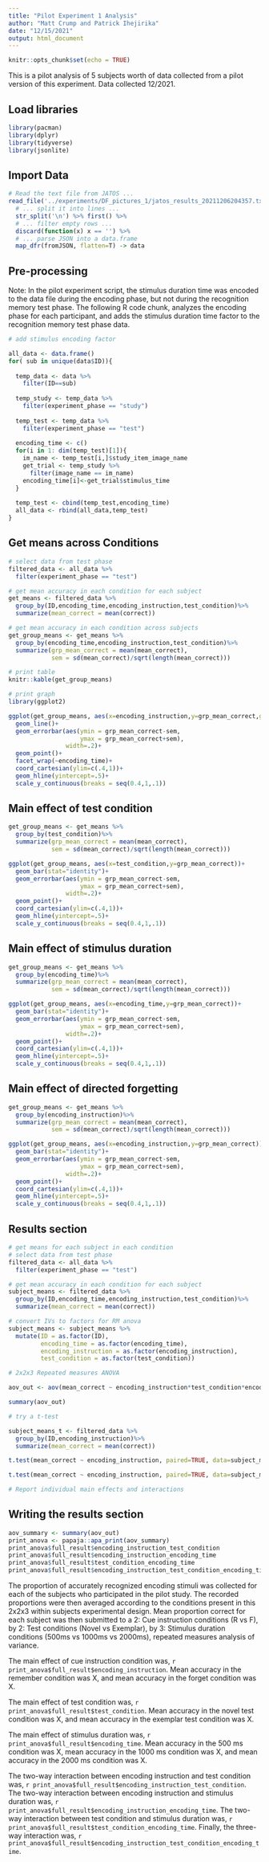 ```yaml
---
title: "Pilot Experiment 1 Analysis"
author: "Matt Crump and Patrick Ihejirika"
date: "12/15/2021"
output: html_document
---
```


```r
knitr::opts_chunk$set(echo = TRUE)
```


This is a pilot analysis of 5 subjects worth of data collected from a pilot version of this experiment. Data collected 12/2021.

## Load libraries

```r
library(pacman)
library(dplyr)
library(tidyverse)
library(jsonlite)
```



## Import Data

```r
# Read the text file from JATOS ...
read_file('../experiments/DF_pictures_1/jatos_results_20211206204357.txt') %>%
  # ... split it into lines ...
  str_split('\n') %>% first() %>%
  # ... filter empty rows ...
  discard(function(x) x == '') %>%
  # ... parse JSON into a data.frame
  map_dfr(fromJSON, flatten=T) -> data
```

## Pre-processing

Note: In the pilot experiment script, the stimulus duration time was encoded to the data file during the encoding phase, but not during the recognition memory test phase. The following R code chunk, analyzes the encoding phase for each participant, and adds the stimulus duration time factor to the recognition memory test phase data.

```r

# add stimulus encoding factor

all_data <- data.frame()
for( sub in unique(data$ID)){
  
  temp_data <- data %>%
    filter(ID==sub)
  
  temp_study <- temp_data %>%
    filter(experiment_phase == "study")
  
  temp_test <- temp_data %>%
    filter(experiment_phase == "test")
  
  encoding_time <- c()
  for(i in 1: dim(temp_test)[1]){
    im_name <- temp_test[i,]$study_item_image_name
    get_trial <- temp_study %>%
      filter(image_name == im_name)
    encoding_time[i]<-get_trial$stimulus_time
  }
  
  temp_test <- cbind(temp_test,encoding_time)
  all_data <- rbind(all_data,temp_test)
}
```

## Get means across Conditions

```r
# select data from test phase
filtered_data <- all_data %>%
  filter(experiment_phase == "test")

# get mean accuracy in each condition for each subject
get_means <- filtered_data %>%
  group_by(ID,encoding_time,encoding_instruction,test_condition)%>%
  summarize(mean_correct = mean(correct))

# get mean accuracy in each condition across subjects
get_group_means <- get_means %>%
  group_by(encoding_time,encoding_instruction,test_condition)%>%
  summarize(grp_mean_correct = mean(mean_correct),
            sem = sd(mean_correct)/sqrt(length(mean_correct)))

# print table
knitr::kable(get_group_means)

# print graph
library(ggplot2)

ggplot(get_group_means, aes(x=encoding_instruction,y=grp_mean_correct,group=test_condition, color=test_condition))+
  geom_line()+
  geom_errorbar(aes(ymin = grp_mean_correct-sem,
                    ymax = grp_mean_correct+sem),
                width=.2)+
  geom_point()+
  facet_wrap(~encoding_time)+
  coord_cartesian(ylim=c(.4,1))+
  geom_hline(yintercept=.5)+
  scale_y_continuous(breaks = seq(0.4,1,.1))

```

## Main effect of test condition

```r

get_group_means <- get_means %>%
  group_by(test_condition)%>%
  summarize(grp_mean_correct = mean(mean_correct),
            sem = sd(mean_correct)/sqrt(length(mean_correct)))

ggplot(get_group_means, aes(x=test_condition,y=grp_mean_correct))+
  geom_bar(stat="identity")+
  geom_errorbar(aes(ymin = grp_mean_correct-sem,
                    ymax = grp_mean_correct+sem),
                width=.2)+
  geom_point()+
  coord_cartesian(ylim=c(.4,1))+
  geom_hline(yintercept=.5)+
  scale_y_continuous(breaks = seq(0.4,1,.1))

```

## Main effect of stimulus duration

```r

get_group_means <- get_means %>%
  group_by(encoding_time)%>%
  summarize(grp_mean_correct = mean(mean_correct),
            sem = sd(mean_correct)/sqrt(length(mean_correct)))

ggplot(get_group_means, aes(x=encoding_time,y=grp_mean_correct))+
  geom_bar(stat="identity")+
  geom_errorbar(aes(ymin = grp_mean_correct-sem,
                    ymax = grp_mean_correct+sem),
                width=.2)+
  geom_point()+
  coord_cartesian(ylim=c(.4,1))+
  geom_hline(yintercept=.5)+
  scale_y_continuous(breaks = seq(0.4,1,.1))

```

## Main effect of directed forgetting

```r

get_group_means <- get_means %>%
  group_by(encoding_instruction)%>%
  summarize(grp_mean_correct = mean(mean_correct),
            sem = sd(mean_correct)/sqrt(length(mean_correct)))

ggplot(get_group_means, aes(x=encoding_instruction,y=grp_mean_correct))+
  geom_bar(stat="identity")+
  geom_errorbar(aes(ymin = grp_mean_correct-sem,
                    ymax = grp_mean_correct+sem),
                width=.2)+
  geom_point()+
  coord_cartesian(ylim=c(.4,1))+
  geom_hline(yintercept=.5)+
  scale_y_continuous(breaks = seq(0.4,1,.1))

```

## Results section

```r
# get means for each subject in each condition
# select data from test phase
filtered_data <- all_data %>%
  filter(experiment_phase == "test")

# get mean accuracy in each condition for each subject
subject_means <- filtered_data %>%
  group_by(ID,encoding_time,encoding_instruction,test_condition)%>%
  summarize(mean_correct = mean(correct))

# convert IVs to factors for RM anova
subject_means <- subject_means %>%
  mutate(ID = as.factor(ID),
         encoding_time = as.factor(encoding_time),
         encoding_instruction = as.factor(encoding_instruction),
         test_condition = as.factor(test_condition))

# 2x2x3 Repeated measures ANOVA

aov_out <- aov(mean_correct ~ encoding_instruction*test_condition*encoding_time + Error(ID/(encoding_instruction*test_condition*encoding_time)), data= subject_means)

summary(aov_out)

# try a t-test

subject_means_t <- filtered_data %>%
  group_by(ID,encoding_instruction)%>%
  summarize(mean_correct = mean(correct))

t.test(mean_correct ~ encoding_instruction, paired=TRUE, data=subject_means_t)

t.test(mean_correct ~ encoding_instruction, paired=TRUE, data=subject_means_t)$statistic^2

# Report individual main effects and interactions
```

## Writing the results section

```r
aov_summary <- summary(aov_out)
print_anova <- papaja::apa_print(aov_summary)
print_anova$full_result$encoding_instruction_test_condition
print_anova$full_result$encoding_instruction_encoding_time
print_anova$full_result$test_condition_encoding_time
print_anova$full_result$encoding_instruction_test_condition_encoding_time
```

The proportion of accurately recognized encoding stimuli was collected for each of the subjects who participated in the pilot study. The recorded proportions were then averaged according to the conditions present in this 2x2x3 within subjects experimental design. Mean proportion correct for each subject was then submitted to a 2: Cue instruction conditions  (R vs F), by 2: Test conditions (Novel vs Exemplar), by 3: Stimulus duration conditions (500ms vs 1000ms vs 2000ms), repeated measures analysis of variance.

The main effect of cue instruction condition was, `r print_anova$full_result$encoding_instruction`. Mean accuracy in the remember condition was X, and mean accuracy in the forget condition was X. 

The main effect of test condition was, `r print_anova$full_result$test_condition`. Mean accuracy in the novel test condition was X, and mean accuracy in the exemplar test condition was X. 

The main effect of stimulus duration was, `r print_anova$full_result$encoding_time`. Mean accuracy in the 500 ms condition was X, mean accuracy in the 1000 ms condition was X, and mean accuracy in the 2000 ms condition was X. 

The two-way interaction between encoding instruction and test condition was, `r print_anova$full_result$encoding_instruction_test_condition`. The two-way interaction between encoding instruction and stimulus duration was, `r print_anova$full_result$encoding_instruction_encoding_time`. The two-way interaction between test condition and stimulus duration was, `r print_anova$full_result$test_condition_encoding_time`. Finally, the three-way interaction was, `r print_anova$full_result$encoding_instruction_test_condition_encoding_time`.






